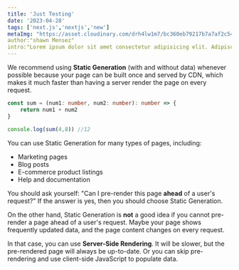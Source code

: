 ```yaml
---
title: 'Just Testing'
date: '2023-04-28'
tags: ['next.js','nextjs','new']
metaImg: "https://asset.cloudinary.com/drh4lw1m7/bc360eb79217b7a7af2c54ca62447d2c" 
author:"shawn Mensez"
intro:"Lorem ipsum dolor sit amet consectetur adipisicing elit. Adipisci omnis illo aspernatur quia obcaecati veniam assumenda accusamus libero tempore similique optio ullam veritatis harum a inventore maxime, autem possimus. Vel!"
---
```


We recommend using **Static Generation** (with and without data) whenever possible because your page can be built once and served by CDN, which makes it much faster than having a server render the page on every request.

```ts
const sum = (num1: number, num2: number): number => {
    return num1 + num2
}

console.log(sum(4,8)) //12
```

You can use Static Generation for many types of pages, including:

- Marketing pages
- Blog posts
- E-commerce product listings
- Help and documentation

You should ask yourself: "Can I pre-render this page **ahead** of a user's request?" If the answer is yes, then you should choose Static Generation.

On the other hand, Static Generation is **not** a good idea if you cannot pre-render a page ahead of a user's request. Maybe your page shows frequently updated data, and the page content changes on every request.

In that case, you can use **Server-Side Rendering**. It will be slower, but the pre-rendered page will always be up-to-date. Or you can skip pre-rendering and use client-side JavaScript to populate data.